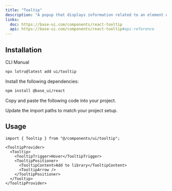 ```yaml
---
title: "Tooltip"
description: "A popup that displays information related to an element when the element receives keyboard focus or the mouse hovers over it."
links:
  doc: https://base-ui.com/components/react-tooltip
  api: https://base-ui.com/components/react-tooltip#api-reference
---
```


<ComponentPreview id="examples/tooltip-01" />

## Installation

<Tabs defaultValue="cli">

<TabsList>
  <TabsTrigger value="cli">CLI</TabsTrigger>
  <TabsTrigger value="manual">Manual</TabsTrigger>
  <TabsIndicator />
</TabsList>

<TabsContent value="cli">

```bash
npx lotru@latest add ui/tooltip
```

</TabsContent>

<TabsContent value="manual">

<Steps>

<Step>Install the following dependencies:</Step>

```bash
npm install @base_ui/react
```

<Step>Copy and paste the following code into your project.</Step>

<ComponentSource id="ui/tooltip" />

<Step>Update the import paths to match your project setup.</Step>

</Steps>

</TabsContent>

</Tabs>

## Usage

```tsx
import { Tooltip } from "@/components/ui/tooltip";
```

```tsx
<TooltipProvider>
  <Tooltip>
    <TooltipTrigger>Hover</TooltipTrigger>
    <TooltipPositioner>
      <TooltipContent>Add to library</TooltipContent>
      <TooltipArrow />
    </TooltipPositioner>
  </Tooltip>
</TooltipProvider>
```
